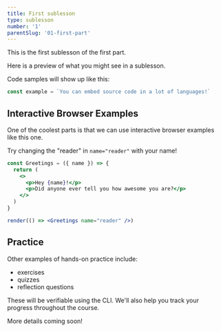 ```yaml
---
title: First sublesson
type: sublesson
number: '1'
parentSlug: '01-first-part'
---
```


This is the first sublesson of the first part.

Here is a preview of what you might see in a sublesson.

Code samples will show up like this:

```jsx
const example = `You can embed source code in a lot of languages!`
```

## Interactive Browser Examples

One of the coolest parts is that we can use interactive browser examples like
this one.

Try changing the "reader" in `name="reader"` with your name!

```jsx live
const Greetings = ({ name }) => {
  return (
    <>
      <p>Hey {name}!</p>
      <p>Did anyone ever tell you how awesome you are?</p>
    </>
  )
}

render(() => <Greetings name="reader" />)
```

## Practice

Other examples of hands-on practice include:

- exercises
- quizzes
- reflection questions

These will be verifiable using the CLI. We'll also help you track your progress
throughout the course.

More details coming soon!
